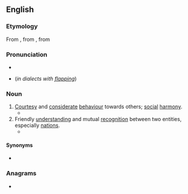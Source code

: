 ==English==

===Etymology===
{{PIE root|en|(s)mey}}
From {{etyl|fr|en}} {{m|fr|comité}}, from {{etyl|la|en}} {{m|la|cōmitās}}, from {{m|la|cōmis||courteous}}

===Pronunciation===
* {{IPA|/ˈkɒmɪti/|lang=en}}
* {{homophones|lang=en|comedy}} (''in dialects with [[flapping]]'')

===Noun===
{{en-noun|~|comities}}

# [[courtesy|Courtesy]] and [[considerate]] [[behaviour]] towards others; [[social]] [[harmony]].
#* {{quote-book|lang=en|year=1994|author=Nelson Mandela|title=Long Walk to Freedom|publisher=Abacus|year_published=2010|page=96|passage=There, I saw not only flare-ups of ethnic animosity, but the '''comity''' that was also possible among men of different backgrounds.}}
# Friendly [[understanding]] and mutual [[recognition]] between two entities, especially [[nation]]s.
#* {{quote-journal|lang=en|work=The Washington Post|url=http://www.washingtonpost.com/wp-dyn/content/article/2007/01/04/AR2007010400802.html|passage=Democrats took control of the House and Senate after 12 years of nearly unbroken Republican rule, with resolute calls for bipartisan '''comity''' and a pledge to move quickly on an agenda of health care, homeland security, education and energy proposals.|author=Jonathan Weisman|date=January 5 2007|title=Democrats Take Control on Hill}}

====Synonyms====
* {{l|en|frith}}

===Anagrams===
* {{anagrams|en|a=cimoty|myotic}}
